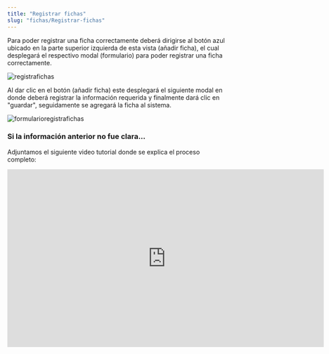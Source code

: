 ```yaml
---
title: "Registrar fichas"
slug: "fichas/Registrar-fichas"
---
```



<Tabs>
  <TabItem label="Endpoint">
    <ApiEndpoint url={`${API_BASE_URL}admin/fichas`} />

  </TabItem>
</Tabs>

Para poder registrar una ficha correctamente deberá dirigirse al botón azul ubicado
en la parte superior izquierda de esta vista (añadir ficha), el cual desplegará el respectivo modal (formulario)
para poder registrar una ficha correctamente.

<Image src={registrafichas} alt="registrafichas" width={3148} height={2270} />

Al dar clic en el botón (añadir ficha) este desplegará el siguiente modal en donde deberá registrar la información requerida y finalmente dará clic en "guardar", seguidamente se agregará la ficha al sistema.

<Image
  src={formularioregistrafichas}
  alt="formularioregistrafichas"
  width={3148}
  height={2270}
/>

### Si la información anterior no fue clara...

Adjuntamos el siguiente video tutorial donde se explica el proceso completo:

<div style={{ display: "flex", justifyContent: "center" }}>
  <iframe
    width="720"
    height="405"
    src="https://www.youtube.com/embed/E7uVilkfpfI"
    title="Tutorial"
    frameBorder="0"
    allow="accelerometer; autoplay; clipboard-write; encrypted-media; gyroscope; picture-in-picture"
    allowFullScreen
  ></iframe>
</div>
